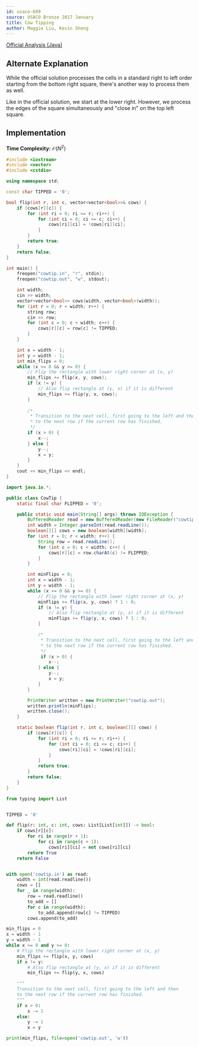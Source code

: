 ```yaml
---
id: usaco-689
source: USACO Bronze 2017 January
title: Cow Tipping
author: Maggie Liu, Kevin Sheng
---
```


[Official Analysis (Java)](http://www.usaco.org/current/data/sol_cowtip_bronze_jan17.html)

## Alternate Explanation

While the official solution processes the cells in a standard right to left order starting
from the bottom right square, there's another way to process them as well.

Like in the official solution, we start at the lower right. However, we process
the edges of the square simultaneously and "close in" on the top left square.

## Implementation

**Time Complexity:** $\mathcal{O}(N^2)$

<LanguageSection>
<CPPSection>

```cpp
#include <iostream>
#include <vector>
#include <cstdio>

using namespace std;

const char TIPPED = '0';

bool flip(int r, int c, vector<vector<bool>>& cows) {
	if (cows[r][c]) {
		for (int ri = 0; ri <= r; ri++) {
			for (int ci = 0; ci <= c; ci++) {
				cows[ri][ci] = !cows[ri][ci];
			}
		}
		return true;
	}
	return false;
}

int main() {
	freopen("cowtip.in", "r", stdin);
	freopen("cowtip.out", "w", stdout);

	int width;
	cin >> width;
	vector<vector<bool>> cows(width, vector<bool>(width));
	for (int r = 0; r < width; r++) {
		string row;
		cin >> row;
		for (int c = 0; c < width; c++) {
			cows[r][c] = row[c] != TIPPED;
		}
	}

	int x = width - 1;
	int y = width - 1;
	int min_flips = 0;
	while (x >= 0 && y >= 0) {
		// Flip the rectangle with lower right corner at (x, y)
		min_flips += flip(x, y, cows);
		if (x != y) {
			// Also flip rectangle at (y, x) if it is different
			min_flips += flip(y, x, cows);
		}
		
		/*
		 * Transition to the next cell, first going to the left and then
		 * to the next row if the current row has finished.
		 */
		if (x > 0) {
			x--;
		} else {
			y--;
			x = y;
		}
	}
	cout << min_flips << endl;
}
```

</CPPSection>
<JavaSection>

```java
import java.io.*;

public class CowTip {
	static final char FLIPPED = '0';

	public static void main(String[] args) throws IOException {
		BufferedReader read = new BufferedReader(new FileReader("cowtip.in"));
		int width = Integer.parseInt(read.readLine());
		boolean[][] cows = new boolean[width][width];
		for (int r = 0; r < width; r++) {
			String row = read.readLine();
			for (int c = 0; c < width; c++) {
				cows[r][c] = row.charAt(c) != FLIPPED;
			}
		}

		int minFlips = 0;
		int x = width - 1;
		int y = width - 1;
		while (x >= 0 && y >= 0) {
			// Flip the rectangle with lower right corner at (x, y)
			minFlips += flip(x, y, cows) ? 1 : 0;
			if (x != y) {
				// Also flip rectangle at (y, x) if it is different
				minFlips += flip(y, x, cows) ? 1 : 0;
			}

			/*
			 * Transition to the next cell, first going to the left and then
			 * to the next row if the current row has finished.
			 */
			 if (x > 0) {
				x--;
			} else {
				y--;
				x = y;
			}
		}

		PrintWriter written = new PrintWriter("cowtip.out");
		written.println(minFlips);
		written.close();
	}

	static boolean flip(int r, int c, boolean[][] cows) {
		if (cows[r][c]) {
			for (int ri = 0; ri <= r; ri++) {
				for (int ci = 0; ci <= c; ci++) {
					cows[ri][ci] = !cows[ri][ci];
				}
			}
			return true;
		}
		return false;
	}
}
```

</JavaSection>
<PySection>

```py
from typing import List


TIPPED = '0'

def flip(r: int, c: int, cows: List[List[int]]) -> bool:
	if cows[r][c]:
		for ri in range(r + 1):
			for ci in range(c + 1):
				cows[ri][ci] = not cows[ri][ci]
		return True
	return False


with open('cowtip.in') as read:
	width = int(read.readline())
	cows = []
	for _ in range(width):
		row = read.readline()
		to_add = []
		for c in range(width):
			to_add.append(row[c] != TIPPED)
		cows.append(to_add)

min_flips = 0
x = width - 1
y = width - 1
while x >= 0 and y >= 0:
	# Flip the rectangle with lower right corner at (x, y)
	min_flips += flip(x, y, cows)
	if x != y:
		# Also flip rectangle at (y, x) if it is different
		min_flips += flip(y, x, cows)

	"""
	Transition to the next cell, first going to the left and then
	to the next row if the current row has finished.
	"""
	if x > 0:
		x -= 1
	else:
		y -= 1
		x = y

print(min_flips, file=open('cowtip.out', 'w'))
```

</PySection>
</LanguageSection>
